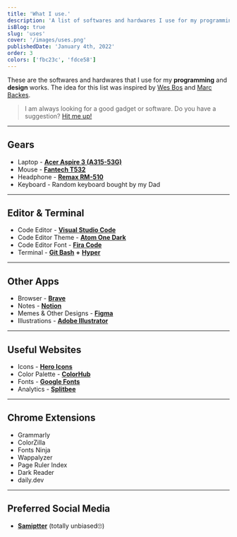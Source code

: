 ```yaml
---
title: 'What I use.'
description: 'A list of softwares and hardwares I use for my programming and design works.'
isBlog: true
slug: 'uses'
cover: '/images/uses.png'
publishedDate: 'January 4th, 2022'
order: 3
colors: ['fbc23c', 'fdce58']
---
```


These are the softwares and hardwares that I use for my **programming** and **design** works. The idea for this list was inspired by [Wes Bos](https://wesbos.com/uses) and [Marc Backes](https://marc.dev/uses/).

> I am always looking for a good gadget or software. Do you have a suggestion? [Hit me up!](https://twitter.com/samip4sure)

---

## Gears

- Laptop - **[Acer Aspire 3 (A315-53G)](https://www.amazon.in/Acer-Aspire-Core-8th-A315-53G-5968/dp/B07YZLMFY4)**
- Mouse - **[Fantech T532](https://fantechnepal.com/product/fantech-t532-1-8m-cable-1200dpi-usb-optical-mouse-with-3-buttons-for-home-office/)**
- Headphone - **[Remax RM-510](https://iremaxnepal.com.np/product/concave-convex-wired-music-earphone-rm510/)**
- Keyboard - Random keyboard bought by my Dad

---

## Editor & Terminal

- Code Editor - **[Visual Studio Code](https://code.visualstudio.com/)**
- Code Editor Theme - **[Atom One Dark](https://marketplace.visualstudio.com/items?itemName=akamud.vscode-theme-onedark)**
- Code Editor Font - **[Fira Code](https://fonts.google.com/specimen/Fira+Code)**
- Terminal - **[Git Bash](https://git-scm.com/downloads)** **+** **[Hyper](https://hyper.is/)**

---

## Other Apps

- Browser - **[Brave](https://brave.com/)**
- Notes - **[Notion](https://www.notion.so/)**
- Memes & Other Designs - **[Figma](https://www.figma.com/)**
- Illustrations - **[Adobe Illustrator](https://www.adobe.com/products/illustrator.html)**

---

## Useful Websites

- Icons - **[Hero Icons](https://heroicons.com/)**
- Color Palette - **[ColorHub](https://colorhub.vercel.app/)**
- Fonts - **[Google Fonts](https://fonts.google.com/)**
- Analytics - **[Splitbee](https://splitbee.io/)**

---

## Chrome Extensions

- Grammarly
- ColorZilla
- Fonts Ninja
- Wappalyzer
- Page Ruler Index
- Dark Reader
- daily.dev

---

## Preferred Social Media

- **[Samiptter](https://samiptter.com/)** (totally unbiased🙄)
